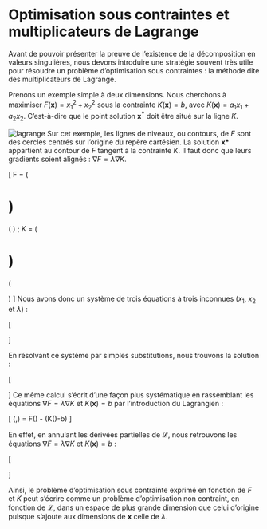 # Optimisation sous contraintes et multiplicateurs de Lagrange

Avant de pouvoir présenter la preuve de l'existence de la décomposition en valeurs singulières, nous devons introduire une stratégie souvent très utile pour résoudre un problème d'optimisation sous contraintes : la méthode dite des multiplicateurs de Lagrange.

Prenons un exemple simple à deux dimensions. Nous cherchons à maximiser $F(\mathbf{x}) = x_1^2 + x_2^2$ sous la contrainte $K(\mathbf{x})=b$, avec $K(\mathbf{x}) = a_1 x_1 + a_2 x_2$. C'est-à-dire que le point solution $\mathbf{x^*}$ doit être situé sur la ligne $K$.

![lagrange](images/lagrange.jpg)
Sur cet exemple, les lignes de niveaux, ou contours, de $F$ sont des cercles centrés sur l'origine du repère cartésien.
La solution $\mathbf{x*}$ appartient au contour de $F$ tangent à la contrainte $K$. Il faut donc que leurs gradients soient alignés : $\nabla F = \lambda \nabla K$.

\[
\nabla F =
\left( \begin{array}{c}
\partial F / \partial x_1 \\
\partial F / \partial x_2
\end{array} \right)
=
\left( \begin{array}{c}
2 x_1 \\
2 x_2
\end{array} \right)
\quad ; \quad
\nabla K =
\left( \begin{array}{c}
\partial K / \partial x_1 \\
\partial K / \partial x_2
\end{array} \right)
=
\left( \begin{array}{c}
a_1 \\
a_2
\end{array} \right)
\]
Nous avons donc un système de trois équations à trois inconnues ($x_1$, $x_2$ et $\lambda$) :

\[
\begin{cases}
2 x_1 = \lambda a_1 \\
2 x_2 = \lambda a_2 \\
a_1 x_1 + a_2 x_2 = b
\end{cases}
\]

En résolvant ce système par simples substitutions, nous trouvons la solution :

\[
\begin{cases}
x_1^* = \frac{a_1 b}{a_1^2 + a_2^2} \\
x_2^* = \frac{a_2 b}{a_1^2 + a_2^2} \\
\lambda^* = \frac{2b}{a_1^2 + a_2^2}
\end{cases}
\]
Ce même calcul s'écrit d'une façon plus systématique en rassemblant les équations $\nabla F = \lambda \nabla K$ et $K(\mathbf{x})=b$ par l'introduction du Lagrangien :

\[
\mathcal{L}(\mathbf{x},\lambda) = F(\mathbf{x}) - \lambda(K(\mathbf{x})-b)
\]

En effet, en annulant les dérivées partielles de $\mathcal{L}$, nous retrouvons les équations $\nabla F = \lambda \nabla K$ et $K(\mathbf{x})=b$ :

\[
\begin{array}{lll}
\partial \mathcal{L} / \partial x_1 = 0 &\Leftrightarrow &\partial F / \partial x_1 = \lambda \partial K / \partial x_1\\
\partial \mathcal{L} / \partial x_2 = 0 &\Leftrightarrow &\partial F / \partial x_2 = \lambda \partial K / \partial x_2\\
\partial \mathcal{L} / \partial \lambda = 0 &\Leftrightarrow &K(\mathbf{x}) = b\\
\end{array}
\]

Ainsi, le problème d'optimisation sous contrainte exprimé en fonction de $F$ et $K$ peut s'écrire comme un problème d'optimisation non contraint, en fonction de $\mathcal{L}$, dans un espace de plus grande dimension que celui d'origine puisque s'ajoute aux dimensions de $\mathbf{x}$ celle de $\lambda$.